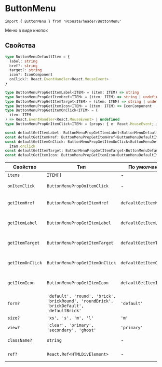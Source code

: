 # ButtonMenu

```tsx
import { ButtonMenu } from '@consta/header/ButtonMenu'
```

Меню в виде кнопок

## Свойства

```ts
type ButtonMenuDefaultItem = {
  label: string
  href?: string
  target?: string
  icon?: IconComponent
  onClick?: React.EventHandler<React.MouseEvent>
}

type ButtonMenuPropGetItemLabel<ITEM> = (item: ITEM) => string
type ButtonMenuPropGetItemHref<ITEM> = (item: ITEM) => string | undefined
type ButtonMenuPropGetItemTarget<ITEM> = (item: ITEM) => string | undefined
type ButtonMenuPropGetItemIcon<ITEM> = (item: ITEM) => IconComponent | undefined
type ButtonMenuPropGetItemOnClick<ITEM> = (
  item: ITEM
) => React.EventHandler<React.MouseEvent> | undefined
type ButtonMenuPropOnItemClick<ITEM> = (props: { e: React.MouseEvent; item: ITEM }) => void

const defaultGetItemLabel: ButtonMenuPropGetItemLabel<ButtonMenuDefaultItem> = item => item.label
const defaultGetItemHref: ButtonMenuPropGetItemHref<ButtonMenuDefaultItem> = item => item.href
const defaultGetItemOnClick: ButtonMenuPropGetItemOnClick<ButtonMenuDefaultItem> = item =>
  item.onClick
const defaultGetItemTarget: ButtonMenuPropGetItemTarget<ButtonMenuDefaultItem> = item => item.target
const defaultGetItemIcon: ButtonMenuPropGetItemIcon<ButtonMenuDefaultItem> = item => item.icon
```

| Свойство         | Тип                                                                                       | По умолчанию            | Описание                                                                                         |
| ---------------- | ----------------------------------------------------------------------------------------- | ----------------------- | ------------------------------------------------------------------------------------------------ |
| `items`          | `ITEM[]`                                                                                  | -                       | Элементы                                                                                         |
| `onItemClick`    | `ButtonMenuPropOnItemClick`                                                               | -                       | Функция клика по элементу                                                                        |
| `getItemHref`    | `ButtonMenuPropGetItemHref`                                                               | `defaultGetItemHref`    | Функция для определения `href` элемента                                                          |
| `getItemLabel`   | `ButtonMenuPropGetItemLabel`                                                              | `defaultGetItemLabel`   | Функция для определения заголовка элемента                                                       |
| `getItemTarget`  | `ButtonMenuPropGetItemTarget`                                                             | `defaultGetItemTarget`  | Функция для определения `target` элемента                                                        |
| `getItemOnClick` | `ButtonMenuPropGetItemOnClick`                                                            | `defaultGetItemOnClick` | Функция для определения функции клика элемента                                                   |
| `getItemIcon`    | `ButtonMenuPropGetItemIcon`                                                               | `defaultGetItemIcon`    | Функция для определения иконки элемента                                                          |
| `form?`          | `'default', 'round', 'brick', 'brickRound', 'roundBrick', 'brickDefault', 'defaultBrick'` | `'default'`             | Форма (см. [Button](https://consta-uikit.vercel.app/?path=/docs/components-button--playground))  |
| `size?`          | `'xs', 's', 'm', 'l'`                                                                     | `'m'`                   | Размер (см. [Button](https://consta-uikit.vercel.app/?path=/docs/components-button--playground)) |
| `view?`          | `'clear', 'primary', 'secondary', 'ghost'`                                                | `'primary'`             | Вид (см. [Button](https://consta-uikit.vercel.app/?path=/docs/components-button--playground))    |
| `className?`     | `string`                                                                                  | -                       | Дополнительный CSS-класс                                                                         |
| `ref?`           | `React.Ref<HTMLDivElement>`                                                               | -                       | Ссылка на корневой DOM-элемент                                                                   |
